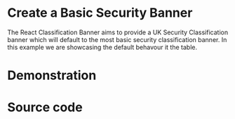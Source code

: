

<Meta name='Codeword Examples' of={BannerCodeWordStories} />

# Create a Basic Security Banner

The React Classification Banner aims to provide a UK Security Classification banner which will default to the most basic security classification banner. In this example we are showcasing the default behavour it the table.
# Demonstration

<Canvas of={BannerCodeWordStories.OFFICIAL_CODEWORDS} />
<Canvas of={BannerCodeWordStories.SECRET_CODEWORDS} />
<Canvas of={BannerCodeWordStories.TOP_SECRET_CODEWORDS} />

# Source code

```ts
const BasicExampleComponent: FC<SecurityBannerProps[]> = ({records}) => {

  // Generates a default instance of the banner
  return (<SecurityBanner  records: {records} />);
};
```
